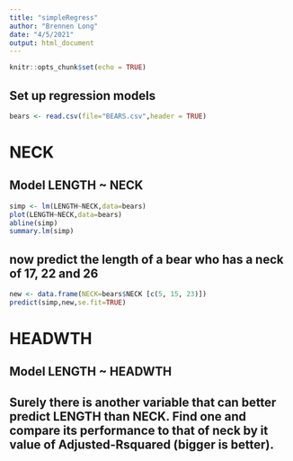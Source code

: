 ```yaml
---
title: "simpleRegress"
author: "Brennen Long"
date: "4/5/2021"
output: html_document
---
```


```r
knitr::opts_chunk$set(echo = TRUE)
```

## Set up regression models

```r
bears <- read.csv(file="BEARS.csv",header = TRUE)
```

# NECK
## Model LENGTH ~ NECK    

```r
simp <- lm(LENGTH~NECK,data=bears)
plot(LENGTH~NECK,data=bears)
abline(simp)
summary.lm(simp)
```

## now predict the length of a bear who has a neck of 17, 22 and 26


```r
new <- data.frame(NECK=bears$NECK [c(5, 15, 23)])
predict(simp,new,se.fit=TRUE)
```

# HEADWTH
## Model LENGTH ~ HEADWTH 


## Surely there is another variable that can better predict LENGTH than NECK. Find one and compare its performance to that of neck by it value of Adjusted-Rsquared (bigger is better).

